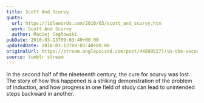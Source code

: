 ```yaml
---
title: Scott And Scurvy
quote:
  url: https://idlewords.com/2010/03/scott_and_scurvy.htm
  work: Scott And Scurvy
  author: Maciej Cegłowski
pubDate: 2010-03-13T09:03:40+00:00
updatedDate: 2010-03-13T09:03:40+00:00
originalUrl: https://stream.anglepoised.com/post/445095277/in-the-second-half-of-the-nineteenth-century-the
source: tumblr stream
---
```


In the second half of the nineteenth century, the cure for scurvy was lost. The story of how this happened is a striking demonstration of the problem of induction, and how progress in one field of study can lead to unintended steps backward in another.
